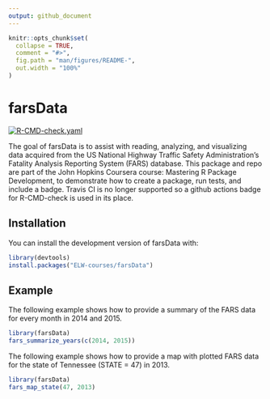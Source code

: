 ```yaml
---
output: github_document
---
```


<!-- README.md is generated from README.Rmd. Please edit that file -->

```r
knitr::opts_chunk$set(
  collapse = TRUE,
  comment = "#>",
  fig.path = "man/figures/README-",
  out.width = "100%"
)
```

# farsData

<!-- badges: start -->
[![R-CMD-check.yaml](https://github.com/ELW-courses/farsData/actions/workflows/R-CMD-check.yaml/badge.svg)](https://github.com/ELW-courses/farsData/actions/workflows/R-CMD-check.yaml)
<!-- badges: end -->

The goal of farsData is to assist with reading, analyzing, and visualizing data acquired from the US National Highway Traffic Safety Administration's Fatality Analysis Reporting System (FARS) database. This package and repo are part of the John Hopkins Coursera course: Mastering R Package Development, to demonstrate how to create a package, run tests, and include a badge. Travis CI is no longer supported so a github actions badge for R-CMD-check is used in its place.

## Installation

You can install the development version of farsData with:

``` r
library(devtools)
install.packages("ELW-courses/farsData")
```

## Example

The following example shows how to provide a summary of the FARS data for every month in 2014 and 2015.

```r
library(farsData)
fars_summarize_years(c(2014, 2015))
```

The following example shows how to provide a map with plotted FARS data for the state of Tennessee (STATE = 47) in 2013. 

```r
library(farsData)
fars_map_state(47, 2013)
```
